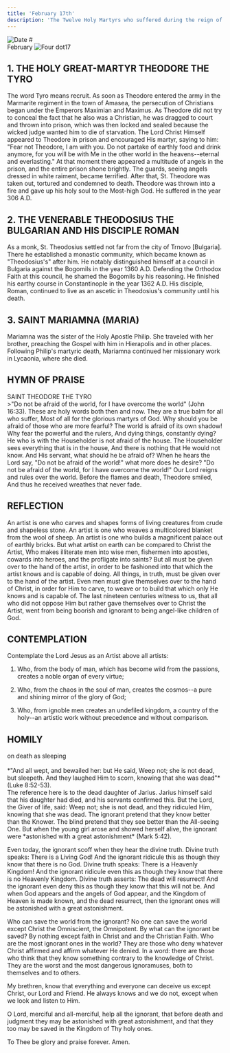 ```yaml
---
title: 'February 17th'
description: 'The Twelve Holy Martyrs who suffered during the reign of Emperor Diocletian, St. Maruthas, Venerable Martyr Roman'
---
```


<RunningHead />
<Image src="/title-imprint.png" height={50} width={50} alt="Date" className="title-imprint"/>
# <div id="date">February <Image className="four-dot" src="/four-dot.png" height={15} width={15} alt="Four dot" />17</div>

## 1. THE HOLY GREAT-MARTYR THEODORE THE TYRO

The word Tyro means recruit. As soon as Theodore entered the army in the Marmarite regiment in the town of Amasea, the persecution of Christians began under the Emperors Maximian and Maximus. As Theodore did not try to conceal the fact that he also was a Christian, he was dragged to court and thrown into prison, which was then locked and sealed because the wicked judge wanted him to die of starvation. The Lord Christ Himself appeared to Theodore in prison and encouraged His martyr, saying to him: "Fear not Theodore, I am with you. Do not partake of earthly food and drink anymore, for you will be with Me in the other world in the heavens--eternal and everlasting." At that moment there appeared a multitude of angels in the prison, and the entire prison shone brightly. The guards, seeing angels dressed in white raiment, became terrified. After that, St. Theodore was taken out, tortured and condemned to death. Theodore was thrown into a fire and gave up his holy soul to the Most-high God. He suffered in the year 306 A.D.

## 2. THE VENERABLE THEODOSIUS THE BULGARIAN AND HIS DISCIPLE ROMAN

As a monk, St. Theodosius settled not far from the city of Trnovo [Bulgaria]. There he established a monastic community, which became known as "Theodosius's" after him. He notably distinguished himself at a council in Bulgaria against the Bogomils in the year 1360 A.D. Defending the Orthodox Faith at this council, he shamed the Bogomils by his reasoning. He finished his earthy course in Constantinople in the year 1362 A.D. His disciple, Roman, continued to live as an ascetic in Theodosius's community until his death.

## 3. SAINT MARIAMNA (MARIA)

Mariamna was the sister of the Holy Apostle Philip. She traveled with her brother, preaching the Gospel with him in Hierapolis and in other places. Following Philip's martyric death, Mariamna continued her missionary work in Lycaonia, where she died.


## HYMN OF PRAISE
<div style={{textAlign:'center', color:'crimson', fontWeight:'bold'}}>
SAINT THEODORE THE TYRO
</div>
>"Do not be afraid of the world, for I have overcome the world" (John 16:33).  
These are holy words both then and now.  
They are a true balm for all who suffer,  
Most of all for the glorious martyrs of God.  
Why should you be afraid of those who are more fearful?  
The world is afraid of its own shadow!  
Why fear the powerful and the rulers,  
And dying things, constantly dying?  
He who is with the Householder is not afraid of the house.  
The Householder sees everything that is in the house,  
And there is nothing that He would not know.  
And His servant, what should he be afraid of?  
When he hears the Lord say,  
"Do not be afraid of the world!" what more does he desire?  
"Do not be afraid of the world, for I have overcome the world!"  
Our Lord reigns and rules over the world.  
Before the flames and death, Theodore smiled,  
And thus he received wreathes that never fade.  


## REFLECTION

An artist is one who carves and shapes forms of living creatures from crude and shapeless stone. An artist is one who weaves a multicolored blanket from the wool of sheep. An artist is one who builds a magnificent palace out of earthly bricks. But what artist on earth can be compared to Christ the Artist, Who makes illiterate men into wise men, fishermen into apostles, cowards into heroes, and the profligate into saints? But all must be given over to the hand of the artist, in order to be fashioned into that which the artist knows and is capable of doing. All things, in truth, must be given over to the hand of the artist. Even men must give themselves over to the hand of Christ, in order for Him to carve, to weave or to build that which only He knows and is capable of. The last nineteen centuries witness to us, that all who did not oppose Him but rather gave themselves over to Christ the Artist, went from being boorish and ignorant to being angel-like children of God.


## CONTEMPLATION

Contemplate the Lord Jesus as an Artist above all artists:

1. Who, from the body of man, which has become wild from the passions, creates a noble organ of every virtue;

2. Who, from the chaos in the soul of man, creates the cosmos--a pure and shining mirror of the glory of God;

3. Who, from ignoble men creates an undefiled kingdom, a country of the holy--an artistic work without precedence and without comparison.


## HOMILY
<div style={{textAlign:'center', color:'crimson', fontWeight:'bold'}}>
on death as sleeping
</div><br />
<div style={{textAlign:'right'}}>
*"And all wept, and bewailed her: but He said, Weep not; she is not dead, but sleepeth. And they laughed Him to scorn, knowing that she was dead"* (Luke 8:52-53).
</div>
The reference here is to the dead daughter of Jarius. Jarius himself said that his daughter had died, and his servants confirmed this. But the Lord, the Giver of life, said: Weep not; she is not dead, and they ridiculed Him, knowing that she was dead. The ignorant pretend that they know better than the Knower. The blind pretend that they see better than the All-seeing One. But when the young girl arose and showed herself alive, the ignorant were *astonished with a great astonishment* (Mark 5:42).

Even today, the ignorant scoff when they hear the divine truth. Divine truth speaks: There is a Living God! And the ignorant ridicule this as though they know that there is no God. Divine truth speaks: There is a Heavenly Kingdom! And the ignorant ridicule even this as though they know that there is no Heavenly Kingdom. Divine truth asserts: The dead will resurrect! And the ignorant even deny this as though they know that this will not be. And when God appears and the angels of God appear, and the Kingdom of Heaven is made known, and the dead resurrect, then the ignorant ones will be astonished with a great astonishment.

Who can save the world from the ignorant? No one can save the world except Christ the Omniscient, the Omnipotent. By what can the ignorant be saved? By nothing except faith in Christ and and the Christian Faith. Who are the most ignorant ones in the world? They are those who deny whatever Christ affirmed and affirm whatever He denied. In a word: there are those who think that they know something contrary to the knowledge of Christ. They are the worst and the most dangerous ignoramuses, both to themselves and to others.

My brethren, know that everything and everyone can deceive us except Christ, our Lord and Friend. He always knows and we do not, except when we look and listen to Him.

O Lord, merciful and all-merciful, help all the ignorant, that before death and judgment they may be astonished with great astonishment, and that they too may be saved in the Kingdom of Thy holy ones.

To Thee be glory and praise forever. Amen.